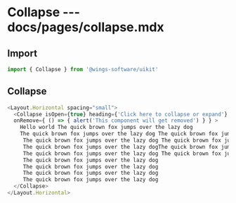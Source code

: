 # Collapse --- docs/pages/collapse.mdx

## Import

```js
import { Collapse } from '@wings-software/uikit'
```

## Collapse

```js live=true
<Layout.Horizontal spacing="small">
  <Collapse isOpen={true} heading={'Click here to collapse or expand'} isRemovable={true}  
  onRemove={ () => { alert('This component will get removed') } } >
    Hello world The quick brown fox jumps over the lazy dog
    The quick brown fox jumps over the lazy dog The quick brown fox jumps over the lazy dog <br/>
     The quick brown fox jumps over the lazy dog The quick brown fox jumps over the lazy dog <br/>
     The quick brown fox jumps over the lazy dogThe quick brown fox jumps over the lazy dog
     The quick brown fox jumps over the lazy dog The quick brown fox jumps over the lazy dog <br/>
     The quick brown fox jumps over the lazy dog
     The quick brown fox jumps over the lazy dog
     The quick brown fox jumps over the lazy dog
     The quick brown fox jumps over the lazy dog
  </Collapse>
</Layout.Horizontal>
